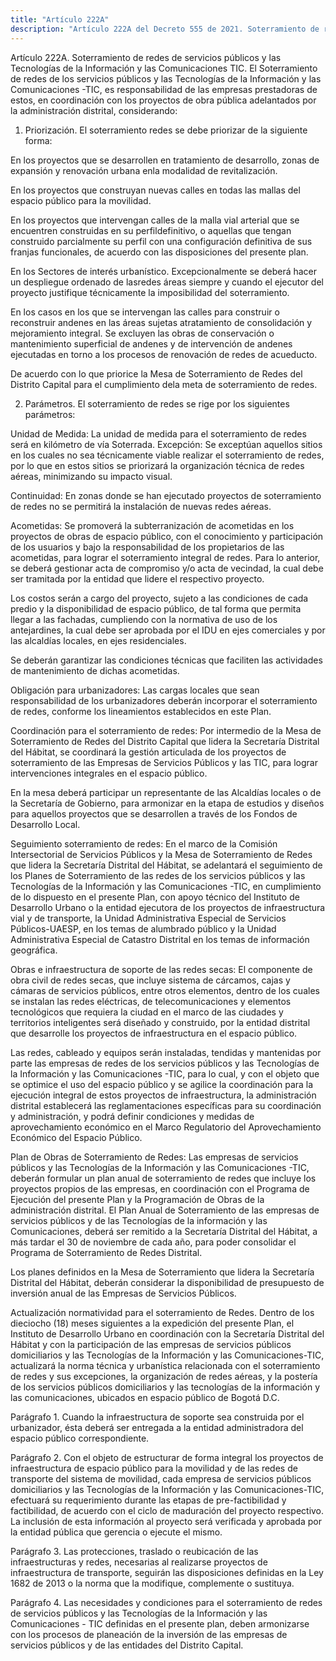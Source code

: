 ```yaml
---
title: "Artículo 222A"
description: "Artículo 222A del Decreto 555 de 2021. Soterramiento de redes de servicios públicos y las Tecnologías de la Información y las Comunicaci..."
---
```


Artículo 222A. Soterramiento de redes de servicios públicos y las Tecnologías de la Información y las Comunicaciones TIC. El Soterramiento de redes de los servicios públicos y las Tecnologías de la Información y las Comunicaciones -TIC, es responsabilidad de las empresas prestadoras de estos, en coordinación con los proyectos de obra pública adelantados por la administración distrital, considerando:
 
1. Priorización. El soterramiento redes se debe priorizar de la siguiente forma:
 
En los proyectos que se desarrollen en tratamiento de desarrollo, zonas de expansión y renovación urbana enla modalidad de revitalización.
 
En los proyectos que construyan nuevas calles en todas las mallas del espacio público para la movilidad.
 
En los proyectos que intervengan calles de la malla vial arterial que se encuentren construidas en su perfildefinitivo, o aquellas que tengan construido parcialmente su perfil con una configuración definitiva de sus franjas funcionales, de acuerdo con las disposiciones del presente plan.
 
En los Sectores de interés urbanístico. Excepcionalmente se deberá hacer un despliegue ordenado de lasredes áreas siempre y cuando el ejecutor del proyecto justifique técnicamente la imposibilidad del soterramiento.
 
En los casos en los que se intervengan las calles para construir o reconstruir andenes en las áreas sujetas atratamiento de consolidación y mejoramiento integral. Se excluyen las obras de conservación o mantenimiento superficial de andenes y de intervención de andenes ejecutadas en torno a los procesos de renovación de redes de acueducto.
 
De acuerdo con lo que priorice la Mesa de Soterramiento de Redes del Distrito Capital para el cumplimiento dela meta de soterramiento de redes.
 
2. Parámetros. El soterramiento de redes se rige por los siguientes parámetros:
 
Unidad de Medida: La unidad de medida para el soterramiento de redes será en kilómetro de vía Soterrada.
Excepción: Se exceptúan aquellos sitios en los cuales no sea técnicamente viable realizar el soterramiento de redes, por lo que en estos sitios se priorizará la organización técnica de redes aéreas, minimizando su impacto visual.
 
Continuidad: En zonas donde se han ejecutado proyectos de soterramiento de redes no se permitirá la instalación de nuevas redes aéreas.
 
Acometidas: Se promoverá la subterranización de acometidas en los proyectos de obras de espacio público, con el conocimiento y participación de los usuarios y bajo la responsabilidad de los propietarios de las acometidas, para lograr el soterramiento integral de redes. Para lo anterior, se deberá gestionar acta de compromiso y/o acta de vecindad, la cual debe ser tramitada por la entidad que lidere el respectivo proyecto.
 
Los costos serán a cargo del proyecto, sujeto a las condiciones de cada predio y la disponibilidad de espacio público, de tal forma que permita llegar a las fachadas, cumpliendo con la normativa de uso de los antejardines, la cual debe ser aprobada por el IDU en ejes comerciales y por las alcaldías locales, en ejes residenciales.
 
Se deberán garantizar las condiciones técnicas que faciliten las actividades de mantenimiento de dichas acometidas.
 
Obligación para urbanizadores: Las cargas locales que sean responsabilidad de los urbanizadores deberán incorporar el soterramiento de redes, conforme los lineamientos establecidos en este Plan.
 
Coordinación para el soterramiento de redes: Por intermedio de la Mesa de Soterramiento de Redes del Distrito Capital que lidera la Secretaría Distrital del Hábitat, se coordinará la gestión articulada de los proyectos de soterramiento de las Empresas de Servicios Públicos y las TIC, para lograr intervenciones integrales en el espacio público.
 
En la mesa deberá participar un representante de las Alcaldías locales o de la Secretaría de Gobierno, para armonizar en la etapa de estudios y diseños para aquellos proyectos que se desarrollen a través de los Fondos de Desarrollo Local.
 
Seguimiento soterramiento de redes: En el marco de la Comisión Intersectorial de Servicios Públicos y la Mesa de Soterramiento de Redes que lidera la Secretaría Distrital del Hábitat, se adelantará el seguimiento de los Planes de Soterramiento de las redes de los servicios públicos y las Tecnologías de la Información y las Comunicaciones -TIC, en cumplimiento de lo dispuesto en el presente Plan, con apoyo técnico del Instituto de Desarrollo Urbano o la entidad ejecutora de los proyectos de infraestructura vial y de transporte, la Unidad Administrativa Especial de Servicios Públicos-UAESP, en los temas de alumbrado público y la Unidad Administrativa Especial de Catastro Distrital en los temas de información geográfica.
 
Obras e infraestructura de soporte de las redes secas: El componente de obra civil de redes secas, que incluye sistema de cárcamos, cajas y cámaras de servicios públicos, entre otros elementos, dentro de los cuales se instalan las redes eléctricas, de telecomunicaciones y elementos tecnológicos que requiera la ciudad en el marco de las ciudades y territorios inteligentes será diseñado y construido, por la entidad distrital que desarrolle los proyectos de infraestructura en el espacio público.
 
Las redes, cableado y equipos serán instaladas, tendidas y mantenidas por parte las empresas de redes de los servicios públicos y las Tecnologías de la Información y las Comunicaciones -TIC, para lo cual, y con el objeto que se optimice el uso del espacio público y se agilice la coordinación para la ejecución integral de estos proyectos de infraestructura, la administración distrital establecerá las reglamentaciones específicas para su coordinación y administración, y podrá definir condiciones y medidas de aprovechamiento económico en el Marco Regulatorio del Aprovechamiento Económico del Espacio Público.
 
Plan de Obras de Soterramiento de Redes: Las empresas de servicios públicos y las Tecnologías de la Información y las Comunicaciones -TIC, deberán formular un plan anual de soterramiento de redes que incluye los proyectos propios de las empresas, en coordinación con el Programa de Ejecución del presente Plan y la Programación de Obras de la administración distrital. El Plan Anual de Soterramiento de las empresas de servicios públicos y de las Tecnologías de la información y las Comunicaciones, deberá ser remitido a la Secretaría Distrital del Hábitat, a más tardar el 30 de noviembre de cada año, para poder consolidar el Programa de Soterramiento de Redes Distrital.
 
Los planes definidos en la Mesa de Soterramiento que lidera la Secretaría Distrital del Hábitat, deberán considerar la disponibilidad de presupuesto de inversión anual de las Empresas de Servicios Públicos.
 
Actualización normatividad para el soterramiento de Redes. Dentro de los dieciocho (18) meses siguientes a la expedición del presente Plan, el Instituto de Desarrollo Urbano en coordinación con la Secretaría Distrital del Hábitat y con la participación de las empresas de servicios públicos domiciliarios y las Tecnologías de la Información y las Comunicaciones-TIC, actualizará la norma técnica y urbanística relacionada con el soterramiento de redes y sus excepciones, la organización de redes aéreas, y la postería de los servicios públicos domiciliarios y las tecnologías de la información y las comunicaciones, ubicados en espacio público de Bogotá D.C.
 
Parágrafo 1. Cuando la infraestructura de soporte sea construida por el urbanizador, ésta deberá ser entregada a la entidad administradora del espacio público correspondiente.
 
Parágrafo 2. Con el objeto de estructurar de forma integral los proyectos de infraestructura de espacio público para la movilidad y de las redes de transporte del sistema de movilidad, cada empresa de servicios públicos domiciliarios y las Tecnologías de la Información y las Comunicaciones-TIC, efectuará su requerimiento durante las etapas de pre-factibilidad y factibilidad, de acuerdo con el ciclo de maduración del proyecto respectivo. La inclusión de esta información al proyecto será verificada y aprobada por la entidad pública que gerencia o ejecute el mismo.
 
Parágrafo 3. Las protecciones, traslado o reubicación de las infraestructuras y redes, necesarias al realizarse proyectos de infraestructura de transporte, seguirán las disposiciones definidas en la Ley 1682 de 2013 o la norma que la modifique, complemente o sustituya.
 
Parágrafo 4. Las necesidades y condiciones para el soterramiento de redes de servicios públicos y las Tecnologías de la Información y las Comunicaciones - TIC definidas en el presente plan, deben armonizarse con los procesos de planeación de la inversión de las empresas de servicios públicos y de las entidades del Distrito Capital.